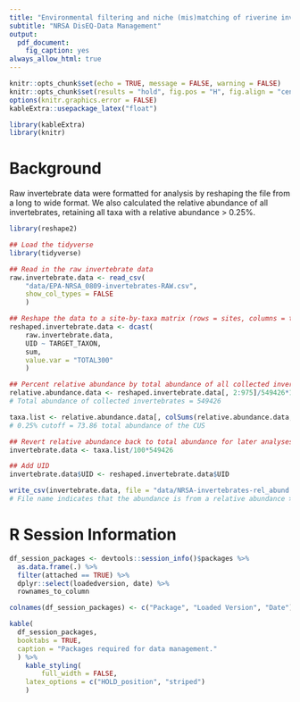 ```yaml
---
title: "Environmental filtering and niche (mis)matching of riverine invertebrate communities"
subtitle: "NRSA DisEQ-Data Management"
output: 
  pdf_document: 
    fig_caption: yes
always_allow_html: true
---
```


```r
knitr::opts_chunk$set(echo = TRUE, message = FALSE, warning = FALSE)
knitr::opts_chunk$set(results = "hold", fig.pos = "H", fig.align = "center", out.width = "92.5%")
options(knitr.graphics.error = FALSE)
kableExtra::usepackage_latex("float")
```

```r
library(kableExtra)
library(knitr)
```


# Background

Raw invertebrate data were formatted for analysis by reshaping the file from a long to wide format. We also calculated the relative abundance of all invertebrates, retaining all taxa with a relative abundance > 0.25%.

```r
library(reshape2)

## Load the tidyverse
library(tidyverse) 
```

\vspace{10pt}

```r
## Read in the raw invertebrate data
raw.invertebrate.data <- read_csv(
	"data/EPA-NRSA_0809-invertebrates-RAW.csv",
	show_col_types = FALSE
	)
```

\vspace{10pt}

```r
## Reshape the data to a site-by-taxa matrix (rows = sites, columns = taxa)
reshaped.invertebrate.data <- dcast(
	raw.invertebrate.data, 
	UID ~ TARGET_TAXON,
	sum,
	value.var = "TOTAL300"
	)
```

\vspace{10pt}

```r
## Percent relative abundance by total abundance of all collected invertebrates
relative.abundance.data <- reshaped.invertebrate.data[, 2:975]/549426*100 
# Total abundance of collected invertebrates = 549426
```

\vspace{10pt}

```r
taxa.list <- relative.abundance.data[, colSums(relative.abundance.data, na.rm = TRUE) > 0.25]
# 0.25% cutoff = 73.86 total abundance of the CUS
```

\vspace{10pt}

```r
## Revert relative abundance back to total abundance for later analyses
invertebrate.data <- taxa.list/100*549426

## Add UID
invertebrate.data$UID <- reshaped.invertebrate.data$UID
```

\vspace{10pt}

```r
write_csv(invertebrate.data, file = "data/NRSA-invertebrates-rel_abund.25.csv")
# File name indicates that the abundance is from a relative abundance > 0.25%
```





\newpage
# R Session Information

```r
df_session_packages <- devtools::session_info()$packages %>% 
  as.data.frame(.) %>% 
  filter(attached == TRUE) %>% 
  dplyr::select(loadedversion, date) %>% 
  rownames_to_column

colnames(df_session_packages) <- c("Package", "Loaded Version", "Date")

kable(
  df_session_packages, 
  booktabs = TRUE,
  caption = "Packages required for data management."
  ) %>%
	kable_styling(
		full_width = FALSE,
  	latex_options = c("HOLD_position", "striped")
  	) 
```

